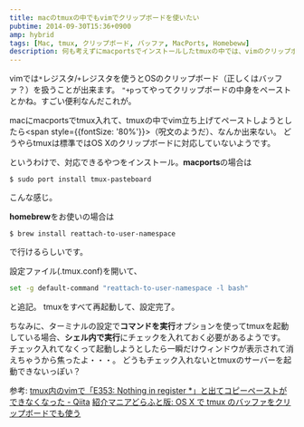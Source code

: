 ```yaml
---
title: macのtmuxの中でもvimでクリップボードを使いたい
pubtime: 2014-09-30T15:36+0900
amp: hybrid
tags: [Mac, tmux, クリップボード, バッファ, MacPorts, Homebeww]
description: 何も考えずにmacportsでインストールしたtmuxの中では、vimのクリップボードが上手く動かないようです。この記事では、macのtmuxの中でもクリップボードを使えるようにします。
---
```


vimでは`*`レジスタ/`+`レジスタを使うとOSのクリップボード（正しくはバッファ？）を扱うことが出来ます。
`"+p`ってやってクリップボードの中身をペーストとかね。すごい便利なんだこれが。

macにmacportsでtmux入れて、tmuxの中でvim立ち上げてペーストしようとしたら<span style={{fontSize: '80%'}}>（呪文のようだ）</span>、なんか出来ない。
どうやらtmuxは標準ではOS Xのクリップボードに対応していないようです。

というわけで、対応できるやつをインストール。**macports**の場合は
``` shell
$ sudo port install tmux-pasteboard
```
こんな感じ。

**homebrew**をお使いの場合は
``` shell
$ brew install reattach-to-user-namespace
```
で行けるらしいです。

設定ファイル(.tmux.conf)を開いて、
``` bash
set -g default-command "reattach-to-user-namespace -l bash"
```
と追記。
tmuxをすべて再起動して、設定完了。

ちなみに、ターミナルの設定で**コマンドを実行**オプションを使ってtmuxを起動している場合、**シェル内で実行**にチェックを入れておく必要があるようです。
チェック入れてなくって起動しようとしたら一瞬だけウィンドウが表示されて消えちゃうから焦ったよ・・・。
どうもチェック入れないとtmuxのサーバーを起動できないっぽい？

参考:
[tmux内のvimで「E353: Nothing in register *」と出てコピーペーストができなくなった - Qiita](http://qiita.com/shoma2da/items/853074f05445722b496e)
[紹介マニアどらふと版: OS X で tmux のバッファをクリップボードでも使う](http://www.sakito.com/2012/09/os-x-tmux.html)

